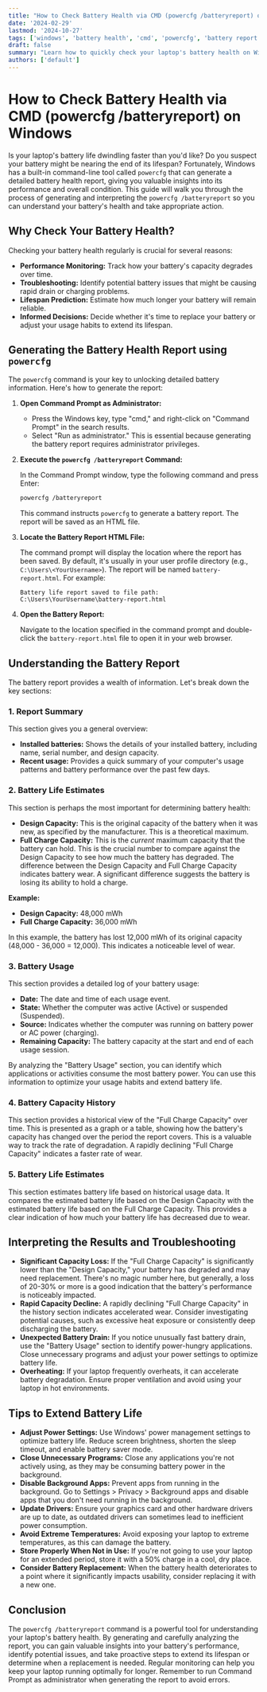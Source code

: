```yaml
---
title: "How to Check Battery Health via CMD (powercfg /batteryreport) on Windows"
date: '2024-02-29'
lastmod: '2024-10-27'
tags: ['windows', 'battery health', 'cmd', 'powercfg', 'battery report', 'laptop battery', 'battery diagnostics', 'troubleshooting']
draft: false
summary: "Learn how to quickly check your laptop's battery health on Windows using the built-in command-line tool `powercfg /batteryreport`. This guide provides a step-by-step tutorial, explanations of the report's key metrics, and tips for interpreting the results to optimize your battery life and identify potential issues."
authors: ['default']
---
```


# How to Check Battery Health via CMD (powercfg /batteryreport) on Windows

Is your laptop's battery life dwindling faster than you'd like? Do you suspect your battery might be nearing the end of its lifespan?  Fortunately, Windows has a built-in command-line tool called `powercfg` that can generate a detailed battery health report, giving you valuable insights into its performance and overall condition.  This guide will walk you through the process of generating and interpreting the `powercfg /batteryreport` so you can understand your battery's health and take appropriate action.

## Why Check Your Battery Health?

Checking your battery health regularly is crucial for several reasons:

*   **Performance Monitoring:** Track how your battery's capacity degrades over time.
*   **Troubleshooting:** Identify potential battery issues that might be causing rapid drain or charging problems.
*   **Lifespan Prediction:**  Estimate how much longer your battery will remain reliable.
*   **Informed Decisions:**  Decide whether it's time to replace your battery or adjust your usage habits to extend its lifespan.

## Generating the Battery Health Report using `powercfg`

The `powercfg` command is your key to unlocking detailed battery information. Here's how to generate the report:

1.  **Open Command Prompt as Administrator:**

    *   Press the Windows key, type "cmd," and right-click on "Command Prompt" in the search results.
    *   Select "Run as administrator."  This is essential because generating the battery report requires administrator privileges.

2.  **Execute the `powercfg /batteryreport` Command:**

    In the Command Prompt window, type the following command and press Enter:

    ```bash
    powercfg /batteryreport
    ```

    This command instructs `powercfg` to generate a battery report.  The report will be saved as an HTML file.

3.  **Locate the Battery Report HTML File:**

    The command prompt will display the location where the report has been saved.  By default, it's usually in your user profile directory (e.g., `C:\Users\<YourUsername>`).  The report will be named `battery-report.html`. For example:

    ```
    Battery life report saved to file path: C:\Users\YourUsername\battery-report.html
    ```

4.  **Open the Battery Report:**

    Navigate to the location specified in the command prompt and double-click the `battery-report.html` file to open it in your web browser.

## Understanding the Battery Report

The battery report provides a wealth of information. Let's break down the key sections:

### 1. Report Summary

This section gives you a general overview:

*   **Installed batteries:**  Shows the details of your installed battery, including name, serial number, and design capacity.
*   **Recent usage:**  Provides a quick summary of your computer's usage patterns and battery performance over the past few days.

### 2. Battery Life Estimates

This section is perhaps the most important for determining battery health:

*   **Design Capacity:** This is the original capacity of the battery when it was new, as specified by the manufacturer. This is a theoretical maximum.
*   **Full Charge Capacity:** This is the *current* maximum capacity that the battery can hold. This is the crucial number to compare against the Design Capacity to see how much the battery has degraded.  The difference between the Design Capacity and Full Charge Capacity indicates battery wear.  A significant difference suggests the battery is losing its ability to hold a charge.

**Example:**

*   **Design Capacity:** 48,000 mWh
*   **Full Charge Capacity:** 36,000 mWh

In this example, the battery has lost 12,000 mWh of its original capacity (48,000 - 36,000 = 12,000).  This indicates a noticeable level of wear.

### 3. Battery Usage

This section provides a detailed log of your battery usage:

*   **Date:** The date and time of each usage event.
*   **State:** Whether the computer was active (Active) or suspended (Suspended).
*   **Source:**  Indicates whether the computer was running on battery power or AC power (charging).
*   **Remaining Capacity:** The battery capacity at the start and end of each usage session.

By analyzing the "Battery Usage" section, you can identify which applications or activities consume the most battery power.  You can use this information to optimize your usage habits and extend battery life.

### 4. Battery Capacity History

This section provides a historical view of the "Full Charge Capacity" over time. This is presented as a graph or a table, showing how the battery's capacity has changed over the period the report covers.  This is a valuable way to track the rate of degradation.  A rapidly declining "Full Charge Capacity" indicates a faster rate of wear.

### 5. Battery Life Estimates

This section estimates battery life based on historical usage data. It compares the estimated battery life based on the Design Capacity with the estimated battery life based on the Full Charge Capacity.  This provides a clear indication of how much your battery life has decreased due to wear.

## Interpreting the Results and Troubleshooting

*   **Significant Capacity Loss:** If the "Full Charge Capacity" is significantly lower than the "Design Capacity," your battery has degraded and may need replacement.  There's no magic number here, but generally, a loss of 20-30% or more is a good indication that the battery's performance is noticeably impacted.
*   **Rapid Capacity Decline:** A rapidly declining "Full Charge Capacity" in the history section indicates accelerated wear.  Consider investigating potential causes, such as excessive heat exposure or consistently deep discharging the battery.
*   **Unexpected Battery Drain:** If you notice unusually fast battery drain, use the "Battery Usage" section to identify power-hungry applications. Close unnecessary programs and adjust your power settings to optimize battery life.
*   **Overheating:** If your laptop frequently overheats, it can accelerate battery degradation. Ensure proper ventilation and avoid using your laptop in hot environments.

## Tips to Extend Battery Life

*   **Adjust Power Settings:** Use Windows' power management settings to optimize battery life. Reduce screen brightness, shorten the sleep timeout, and enable battery saver mode.
*   **Close Unnecessary Programs:** Close any applications you're not actively using, as they may be consuming battery power in the background.
*   **Disable Background Apps:** Prevent apps from running in the background. Go to Settings > Privacy > Background apps and disable apps that you don't need running in the background.
*   **Update Drivers:** Ensure your graphics card and other hardware drivers are up to date, as outdated drivers can sometimes lead to inefficient power consumption.
*   **Avoid Extreme Temperatures:** Avoid exposing your laptop to extreme temperatures, as this can damage the battery.
*   **Store Properly When Not in Use:**  If you're not going to use your laptop for an extended period, store it with a 50% charge in a cool, dry place.
*   **Consider Battery Replacement:** When the battery health deteriorates to a point where it significantly impacts usability, consider replacing it with a new one.

## Conclusion

The `powercfg /batteryreport` command is a powerful tool for understanding your laptop's battery health. By generating and carefully analyzing the report, you can gain valuable insights into your battery's performance, identify potential issues, and take proactive steps to extend its lifespan or determine when a replacement is needed.  Regular monitoring can help you keep your laptop running optimally for longer. Remember to run Command Prompt as administrator when generating the report to avoid errors.